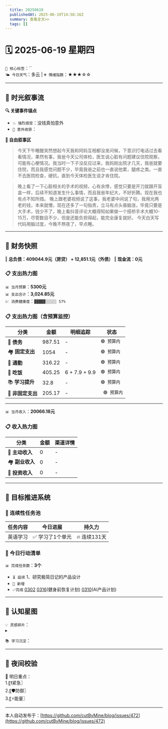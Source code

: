 ```yaml
---
  title: 20250619
  publishedAt: 2025-06-19T14:58:16Z
  summary: 查看全文>>
  tags: []
---
```


# 🗓️ 2025-06-19 星期四  
`🔑 核心标签`：``  
`🌤️ 今日天气`：多云 | `💗 情绪指数`：★★★☆☆   

---


## 🌊 **时光叙事流**
**🔍 关键事件锚点**  
- `💥 强烈感受`：没钱真怕意外                    
- `🎉 意外收获`：         

**📖 自由叙事区**  
> 今天下午睡醒突然想起今天我和阿妈互相都没发问候，下意识打电话过去看看情况，果然有事，我爸今天公司体检，医生说心脏有问题建议住院观察，可能有心梗情况。我当时一下子没反应过来，我妈刚出院才几天，我爸就要住院，而且我感觉问题不少，毕竟我爸之前也一直说他累，腿疼之类。一直不去医院检查，硬抗，直到今天体检医生说才肯住院。

> 晚上看了一下心脏相关的手术的视频，心有余悸，感觉只要是开刀就跟开盲盒一样，后续不知道发生什么事情，而且我爸年纪大，不好折腾。现在我也有点不知所措。
> 晚上跟老婆视频说了这事，我老婆中间说了句，我用光两老的钱，本来就懵，现在还多了一句指责，立马有点头昏脑涨，毕竟只要是大手术，钱少不了，晚上看抖音评论大概得知如果做一个搭桥手术大概10-15万，尽管数目不少，但是还能负担得起，能完全康复就好。
> 今天白天写代码用脑过度，今晚不熬夜了，早点睡。 

---

## 💸 **财务快照**
‖ **总负债：409044.9元（房贷） + 12,851.1元（外债）**
‖ **现金流：0元**

### 📋 支出热力图

`📊 当月预算`：**5300元**  
`📊 支出合计`：**3,024.85元**  
`💹 消费健康度`：`▓▓▓▓▓░░░░░ 57%`  
### 📋 支出热力图（含预算监控）
| 分类         | 金额    | 明细追踪                  | 状态           |
|--------------|---------|---------------------------|----------------|
| 🏦 **债务**    | 987.51   | -    | `🟢 预算内`   |
| 🏘️ **固定支出** | 1054     |  -  | `🟢 预算内`     |
| 🚌 **通勤**     | 316.22   | -   | `🟢 预算内`     |
| 🍜 **吃饭**     | 405.25  | 6 + 7.9 + 9.9 | `🟢 预算内`   |
| 📚 **学习提升** | 32.8      | -      | `🟢 预算内`     |
| 🎲 **非固定支出** | 205.17     |  -  | ` 🟢 预算内`  |
---

`📊 当月收入`：**20066.18元**  

### 📋 收入热力图
| 分类         | 金额    | 渠道详情             |
|--------------|---------|-------------------------|
| 🏦 **主动收入**  | 0                | -        |
| 🏘️ **副业收入**  | 0                | -        |
| 🚌 **投资收入**  | 0                | -        |



---

## 🎯 **目标推进系统**

### 🔄 连续性任务池
| 任务内容                | 今日进展          | 持久力     |
|-------------------------|-------------------|------------|
| 英语学习         | ✅ 学习了1个单元 | 🔥 连续131天  |



### 📌 今日行动清单

`📊 完成任务数`：**3个**  
- `⏳ 延续` 1、研究极简日记的产品设计             
- `🚩 新增`   
- `✅完成` [0302](note://WEB9685e40ae7a6464db1196641a1ffd0ee)   [0316](note://WEBc1fcc89ec3e741538b703e8017b38c9f)(健身前恢复计划)  [0310](note://WEBfc89f9187c014fbe9fab88e2d09b4bde)(AI产品计划)


---

## 🌌 **认知星图**
`💡 灵感碎片`：  
▸ 


`📚 学习沉淀`：  
>    

---

## 🌃 夜间校验

🚀 明日重点：  
1.〖❗紧急〗  
2.〖🛡️防御〗  
3.〖⚡能量〗

---
本人自动发布于：[https://github.com/cutByMine/blog/issues/472](https://github.com/cutByMine/blog/issues/472)
